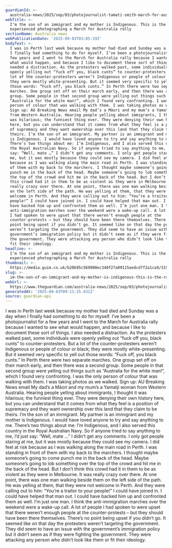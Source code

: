 ```yaml
---
guardianId: >-
  australia-news/2025/sep/03/photojournalist-tamati-smith-march-for-australia-perth
webTitle: >-
  I’m the son of an immigrant and my mother is Indigenous. This is the racism I
  experienced photographing a March for Australia rally
sectionName: Australia news
webPublicationDate: '2025-09-03T03:05:19Z'
bodyText: >-
  I was in Perth last week because my mother had died and Sunday was a day when
  I finally had something to do for myself. I’ve been a photojournalist for a
  few years and I went to the March for Australia rally because I wanted to see
  what would happen, and because I like to document these sort of things. I also
  needed a distraction. As the protesters walked past, some individuals were
  openly yelling out “fuck off you, black cunts” to counter-protesters. But a
  lot of the counter-protesters weren’t Indigenous or people of colour or black;
  they were mostly white-presenting. But it seemed very specific to yell out
  those words: “Fuck off, you black cunts.” In Perth there were two separate
  marches. One group set off on their march early, and then there was a second
  group. Some people in that second group were yelling out things such as
  “Australia for the white man!”, which I found very confronting. I was the only
  person of colour that was walking with them. I was taking photos as we walked.
  Sign up: AU Breaking News email My dad’s a Māori and my mum’s a Yamatji woman
  from Western Australia. Hearing people yelling about immigrants, I thought it
  was hilarious; the funniest thing ever. They were denying their own history
  here, but you can understand that it comes from what they feel is a position
  of supremacy and they want ownership over this land that they claim to be
  theirs. I’m the son of an immigrant. My partner is an immigrant and my mother
  is Indigenous. I would have loved anyone to try and say anything to me.
  There’s two things about me: I’m Indigenous, and I also served this country in
  the Royal Australian Navy. So if anyone tried to say anything to me, I’d just
  say: “Well, mate …” I didn’t get any comments. I only got people staring at
  me, but it was mostly because they could see my camera. I did feel at risk
  because as I was walking along the main road in Perth. I was standing in front
  of them with my back to the marchers. I thought maybe someone’s going to come
  punch me in the back of the head. Maybe someone’s going to lob something over
  the top of the crowd and hit me in the back of the head. But I don’t think
  this crowd had it in them to be as violent as they were in Melbourne. It was
  really crazy over there. At one point, there was one man walking beside them
  on the left side of the path. He was yelling at them, that they were not
  welcome in Perth. And they were calling out to him: “You’re a traitor to your
  people!” I could have joined in. I could have helped that man out. I could
  have backed him up and confronted them as well. I’m just one man. I think the
  anti-immigration marches over the weekend were a wake-up call. A lot of people
  I had spoken to were upset that there weren’t enough people at the
  counter-protests – but they should have been there themselves. There’s no
  point being upset if you didn’t go. It seemed like on that day the protesters
  weren’t targeting the government. They did seem to have an issue with the
  government’s immigration policy but it didn’t seem as if they were fighting
  the government. They were attacking any person who didn’t look like them or
  fit their ideology.
headline: >-
  I’m the son of an immigrant and my mother is Indigenous. This is the racism I
  experienced photographing a March for Australia rally
thumbnail: >-
  https://media.guim.co.uk/b20b95c569900ec340f27a09115aedcd7f2a1ca9/3192_347_2808_2247/500.jpg
slug: >-
  im-the-son-of-an-immigrant-and-my-mother-is-indigenous-this-is-the-racism-i-experienced-photographing-a-march-for-australia-rally
webUrl: >-
  https://www.theguardian.com/australia-news/2025/sep/03/photojournalist-tamati-smith-march-for-australia-perth
generatedAt: '2025-09-03T09:11:25.831Z'
source: guardian-api
---
```

I was in Perth last week because my mother had died and Sunday was a day when I finally had something to do for myself. I’ve been a photojournalist for a few years and I went to the March for Australia rally because I wanted to see what would happen, and because I like to document these sort of things. I also needed a distraction. As the protesters walked past, some individuals were openly yelling out “fuck off you, black cunts” to counter-protesters. But a lot of the counter-protesters weren’t Indigenous or people of colour or black; they were mostly white-presenting. But it seemed very specific to yell out those words: “Fuck off, you black cunts.” In Perth there were two separate marches. One group set off on their march early, and then there was a second group. Some people in that second group were yelling out things such as “Australia for the white man!”, which I found very confronting. I was the only person of colour that was walking with them. I was taking photos as we walked. Sign up: AU Breaking News email My dad’s a Māori and my mum’s a Yamatji woman from Western Australia. Hearing people yelling about immigrants, I thought it was hilarious; the funniest thing ever. They were denying their own history here, but you can understand that it comes from what they feel is a position of supremacy and they want ownership over this land that they claim to be theirs. I’m the son of an immigrant. My partner is an immigrant and my mother is Indigenous. I would have loved anyone to try and say anything to me. There’s two things about me: I’m Indigenous, and I also served this country in the Royal Australian Navy. So if anyone tried to say anything to me, I’d just say: “Well, mate …” I didn’t get any comments. I only got people staring at me, but it was mostly because they could see my camera. I did feel at risk because as I was walking along the main road in Perth. I was standing in front of them with my back to the marchers. I thought maybe someone’s going to come punch me in the back of the head. Maybe someone’s going to lob something over the top of the crowd and hit me in the back of the head. But I don’t think this crowd had it in them to be as violent as they were in Melbourne. It was really crazy over there. At one point, there was one man walking beside them on the left side of the path. He was yelling at them, that they were not welcome in Perth. And they were calling out to him: “You’re a traitor to your people!” I could have joined in. I could have helped that man out. I could have backed him up and confronted them as well. I’m just one man. I think the anti-immigration marches over the weekend were a wake-up call. A lot of people I had spoken to were upset that there weren’t enough people at the counter-protests – but they should have been there themselves. There’s no point being upset if you didn’t go. It seemed like on that day the protesters weren’t targeting the government. They did seem to have an issue with the government’s immigration policy but it didn’t seem as if they were fighting the government. They were attacking any person who didn’t look like them or fit their ideology.
